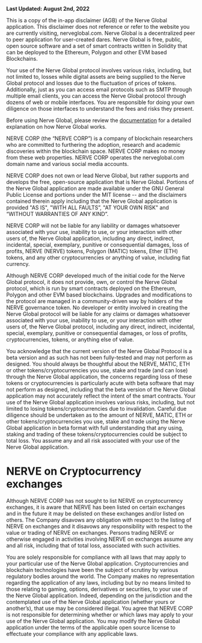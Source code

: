 
<BG />

<div style={{maxWidth: '1000px', padding: '2rem', margin: '5rem auto 15rem auto'}}>
<Title>Disclaimer</Title>

**Last Updated: August 2nd, 2022**

This is a copy of the in-app disclaimer (AGB) of the Nerve Global application. This disclaimer does not reference or refer to the website you are currently visiting, 
nerveglobal.com. Nerve Global is a decentralized peer to peer application for user-created dares. Nerve Global is free, public, open source software and a set of smart contracts written in Solidity that can be deployed to the Ethereum, Polygon and other EVM based Blockchains. 

Your use of the Nerve Global protocol involves various risks, including, but not limited to, losses while digital assets are being supplied to the Nerve Global protocol and losses due to the fluctuation of prices of tokens. Additionally, just as you can access email protocols such as SMTP through multiple email clients, you can access the Nerve Global protocol through dozens of web or mobile interfaces. You are responsible for doing your own diligence on those interfaces to understand the fees and risks they present.

Before using Nerve Global, please review the <a target="_blank" rel="noreferrer" href="https://docs.nerveglobal.com">documentation</a> for a detailed explanation on how Nerve Global works.

NERVE CORP (the “NERVE CORP”) is a company of blockchain researchers who are committed to furthering the adoption, research and academic discoveries within the blockchain space. NERVE CORP makes no money from these web properties. NERVE CORP operates the nerveglobal.com domain name and various social media accounts.

NERVE CORP does not own or lead Nerve Global, but rather supports and develops the free, open-source application that is Nerve Global. Portions of the Nerve Global application are made available under the GNU General Public License and portions under the MIT license -- and the disclaimers contained therein apply including that the Nerve Global application is provided "AS IS", "WITH ALL FAULTS”, "AT YOUR OWN RISK" and “WITHOUT WARRANTIES OF ANY KIND”. 

NERVE CORP will not be liable for any liability or damages whatsoever associated with your use, inability to use, or your interaction with other users of, the 
Nerve Global application, including any direct, indirect, incidental, special, exemplary, punitive or consequential damages, loss of profits, NERVE (NERVE) tokens, Polygon (MATIC) tokens, Ether (ETH) tokens, and any other cryptocurrencies or anything of value, including fiat currency. 

Although NERVE CORP developed much of the initial code for the Nerve Global protocol, it does not provide, own, or control the Nerve Global protocol, which is run by smart contracts deployed on the Ethereum, Polygon and other EVM based blockchains. Upgrades and modifications to the protocol are managed in a community-driven way by holders of the NERVE governance token. No developer or entity involved in creating the Nerve Global protocol will be liable for any claims or damages whatsoever associated with your use, inability to use, or your interaction with other users of, the Nerve Global protocol, including any direct, indirect, incidental, special, exemplary, punitive or consequential damages, or loss of profits, cryptocurrencies, tokens, or anything else of value.

You acknowledge that the current version of the Nerve Global Protocol is a beta version and as such has not been fully-tested and may not perform as designed. 
You should always be thoughtful about the NERVE, MATIC, ETH or other tokens/cryptocurrencies you use, stake and trade (and can lose) through the Nerve Global application, the concerns regarding loss of these tokens or cryptocurrencies is particularly acute with beta software that may not perform as designed, including that the beta version of the Nerve Global application may not accurately reflect the intent of the smart contracts. Your use of the Nerve Global application involves various risks, including, but not limited to losing tokens/cryptocurrencies due to invalidation. Careful due diligence should be undertaken as to the amount of NERVE, MATIC, ETH or other tokens/cryptocurrencies you use, stake and trade using the Nerve Global application in beta format with full understanding that any using, staking and trading of these tokens/cryptocurrencies could be subject to total loss. You assume any and all risk associated with your use of the Nerve Global application.

# NERVE on Cryptocurrency exchanges

Although NERVE CORP has not sought to list NERVE on cryptocurrency exchanges, it is aware that NERVE has been listed on certain exchanges and in the future it may be delisted on these exchanges and/or listed on others. The Company disavows any obligation with respect to the listing of NERVE on exchanges and it disavows any responsibility with respect to the value or trading of NERVE on exchanges. Persons trading NERVE or otherwise engaged in activities involving NERVE on exchanges assume any and all risk, including that of total loss, associated with such activities.

You are solely responsible for compliance with all laws that may apply to your particular use of the Nerve Global application. Cryptocurrencies and blockchain 
technologies have been the subject of scrutiny by various regulatory bodies around the world. The Company makes no representation regarding the application of any laws, including but by no means limited to those relating to gaming, options, derivatives or securities, to your use of the Nerve Global application. Indeed, depending on the jurisdiction and the contemplated use of the Nerve Global application (whether yours or another’s), that use may be considered illegal. You agree that NERVE CORP is not responsible for determining whether or which laws may apply to your use of the Nerve Global application. You may modify the Nerve Global application under the terms of the applicable open source license to effectuate your compliance with any applicable laws.

</div>